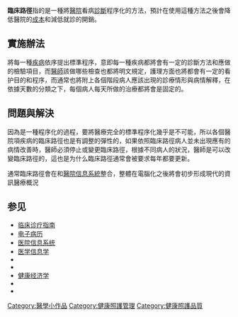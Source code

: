 {{expert|time=2018-11-16T13:20:26+00:00}}
{{unreferenced|time=2018-11-16T13:20:26+00:00}}
'''臨床路徑'''指的是一種將[[醫院|醫院]]看病[[診斷|診斷]]程序化的方法，預計在使用這種方法之後會降低醫院的[[成本|成本]]和減低就診的開銷。

== 實施辦法==
將每一種[[疾病|疾病]]依序提出標準程序，意即每一種疾病都將會有一定的診斷方法和應做的檢驗項目，而[[醫師|醫師]]該做哪些檢查也都將明文規定，護理方面也將都會有一定的看护目的和程序，而通常也將附上各個階段病人應該出現的診療情形與病情解釋，在依據天數的分類之下，每個病人每天所做的治療都將會是固定的。

== 問題與解決==
因為是一種程序化的過程，要將醫療完全的標準程序化幾乎是不可能，所以各個醫院項疾病的臨床路徑也是有調整的彈性的，如果依照臨床路徑病人並未出現應有的病情改善時，醫師必須停止或變更臨床路徑，根據不同病人的狀況，醫師是可以改變臨床路徑的，這也是为什么臨床路徑通常會被要求每年都要更新。

通常臨床路徑會在和[[醫院信息系統|醫院信息系統]]整合，整體在電腦化之後將會初步形成現代的資訊醫療概況

==参见==
*[[临床诊疗指南|临床诊疗指南]]
*[[电子病历|电子病历]]
*[[医院信息系统|医院信息系统]]
*[[医学信息学|医学信息学]]
* {{link-en|臨床配方|Clinical formulation}}
* {{link-en|歐洲路徑協會|European Pathway Association}}
* [[健康经济学|健康经济学]]
* {{link-en|醫療案例管理|Medical case management}}
* {{link-en|護理計劃|Nursing care plan}}

[[Category:醫學小作品|Category:醫學小作品]]
[[Category:健康照護管理|Category:健康照護管理]]
[[Category:健康照護品質|Category:健康照護品質]]